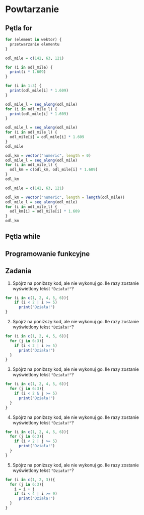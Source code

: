 # Powtarzanie {#petle}

## Pętla for

<!-- https://rpubs.com/daspringate/vectorisation -->

```r
for (element in wektor) {
  przetwarzanie elementu
}
```

<!-- mila lądowa = 1,609 km -->

```r
odl_mile = c(142, 63, 121)
```

```r
for (i in odl_mile) {
  print(i * 1.609)
}
```

<!-- i block -->

```r
for (i in 1:3) {
  print(odl_mile[i] * 1.609)
}
```


```r
odl_mile_l = seq_along(odl_mile)
for (i in odl_mile_l) {
  print(odl_mile[i] * 1.609)
}
```

```r
odl_mile_l = seq_along(odl_mile)
for (i in odl_mile_l) {
  odl_mile[i] = odl_mile[i] * 1.609
}
odl_mile
```

```r
odl_km = vector("numeric", length = 0)
odl_mile_l = seq_along(odl_mile)
for (i in odl_mile_l) {
  odl_km = c(odl_km, odl_mile[i] * 1.609)
}
odl_km
```

```r
odl_mile = c(142, 63, 121)
```

```r
odl_km = vector("numeric", length = length(odl_mile))
odl_mile_l = seq_along(odl_mile)
for (i in odl_mile_l) {
  odl_km[i] = odl_mile[i] * 1.609
}
odl_km
```

## Pętla while

<!-- https://rstudio-education.github.io/hopr/loops.html#while-loops -->

<!-- `next`, `break` -
https://adv-r.hadley.nz/control-flow.html#loops -->
<!-- `while`, `repeat` -->
<!--     pętla for stosowana w sytuacji, gdy ilość wykonań kodu jest znana przed rozpoczęciem działania pętli -->
<!--     pętla while stosowana gdy ilość wykonań nie jest znana przed zakończeniem działania pętli -->

## Programowanie funkcyjne

<!-- wektoryzacja-->
<!-- http://www.noamross.net/blog/2014/4/16/vectorization-in-r--why.html -->
<!-- http://alyssafrazee.com/2014/01/29/vectorization.html -->
<!-- *apply -->

## Zadania

<!-- peer instruction - https://journals.plos.org/ploscompbiol/article/file?id=10.1371/journal.pcbi.1006023&type=printable -->

1) Spójrz na poniższy kod, ale nie wykonuj go.
Ile razy zostanie wyświetlony tekst `"Działa!"`?

```r
for (i in c(1, 2, 4, 5, 6)){
    if (i < 2 | i >= 5)
      print("Działa!")
}
```

2) Spójrz na poniższy kod, ale nie wykonuj go.
Ile razy zostanie wyświetlony tekst `"Działa!"`?

```r
for (i in c(1, 2, 4, 5, 6)){
  for (j in 6:3){
    if (i < 2 | i >= 5)
      print("Działa!")
  }
}
```

3) Spójrz na poniższy kod, ale nie wykonuj go.
Ile razy zostanie wyświetlony tekst `"Działa!"`?

```r
for (i in c(1, 2, 4, 5, 6)){
  for (j in 6:3){
    if (i < 2 & j >= 5)
      print("Działa!")
  }
}
```

4) Spójrz na poniższy kod, ale nie wykonuj go.
Ile razy zostanie wyświetlony tekst `"Działa!"`?

```r
for (i in c(1, 2, 4, 5, 6)){
  for (j in 6:3){
    if (i < 2 | j >= 5)
      print("Działa!")
  }
}
```

5) Spójrz na poniższy kod, ale nie wykonuj go.
Ile razy zostanie wyświetlony tekst `"Działa!"`?

```r
for (i in c(1, 2, 3)){
  for (j in 6:3){
    i = i + j
    if (i < 4 | i >= 9)
      print("Działa!")
  }
}
```

